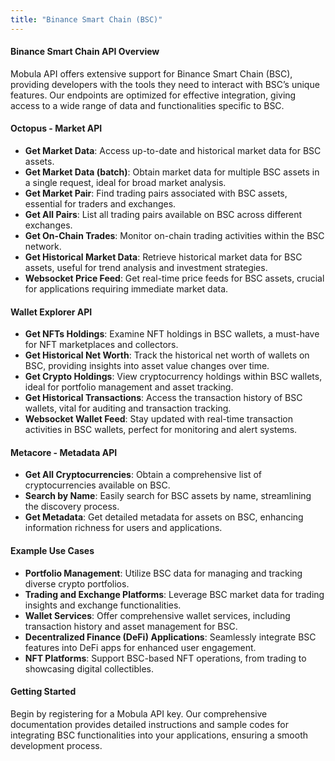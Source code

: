 ```yaml
---
title: "Binance Smart Chain (BSC)"
---
```


#### Binance Smart Chain API Overview

Mobula API offers extensive support for Binance Smart Chain (BSC), providing developers with the tools they need to interact with BSC’s unique features. Our endpoints are optimized for effective integration, giving access to a wide range of data and functionalities specific to BSC.

#### Octopus - Market API

- **Get Market Data**: Access up-to-date and historical market data for BSC assets.
- **Get Market Data (batch)**: Obtain market data for multiple BSC assets in a single request, ideal for broad market analysis.
- **Get Market Pair**: Find trading pairs associated with BSC assets, essential for traders and exchanges.
- **Get All Pairs**: List all trading pairs available on BSC across different exchanges.
- **Get On-Chain Trades**: Monitor on-chain trading activities within the BSC network.
- **Get Historical Market Data**: Retrieve historical market data for BSC assets, useful for trend analysis and investment strategies.
- **Websocket Price Feed**: Get real-time price feeds for BSC assets, crucial for applications requiring immediate market data.

#### Wallet Explorer API

- **Get NFTs Holdings**: Examine NFT holdings in BSC wallets, a must-have for NFT marketplaces and collectors.
- **Get Historical Net Worth**: Track the historical net worth of wallets on BSC, providing insights into asset value changes over time.
- **Get Crypto Holdings**: View cryptocurrency holdings within BSC wallets, ideal for portfolio management and asset tracking.
- **Get Historical Transactions**: Access the transaction history of BSC wallets, vital for auditing and transaction tracking.
- **Websocket Wallet Feed**: Stay updated with real-time transaction activities in BSC wallets, perfect for monitoring and alert systems.

#### Metacore - Metadata API

- **Get All Cryptocurrencies**: Obtain a comprehensive list of cryptocurrencies available on BSC.
- **Search by Name**: Easily search for BSC assets by name, streamlining the discovery process.
- **Get Metadata**: Get detailed metadata for assets on BSC, enhancing information richness for users and applications.

#### Example Use Cases

- **Portfolio Management**: Utilize BSC data for managing and tracking diverse crypto portfolios.
- **Trading and Exchange Platforms**: Leverage BSC market data for trading insights and exchange functionalities.
- **Wallet Services**: Offer comprehensive wallet services, including transaction history and asset management for BSC.
- **Decentralized Finance (DeFi) Applications**: Seamlessly integrate BSC features into DeFi apps for enhanced user engagement.
- **NFT Platforms**: Support BSC-based NFT operations, from trading to showcasing digital collectibles.

#### Getting Started

Begin by registering for a Mobula API key. Our comprehensive documentation provides detailed instructions and sample codes for integrating BSC functionalities into your applications, ensuring a smooth development process.
